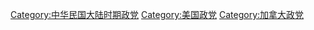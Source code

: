 [[Category:中华民国大陆时期政党|Category:中华民国大陆时期政党]]
[[Category:美国政党|Category:美国政党]]
[[Category:加拿大政党|Category:加拿大政党]]
